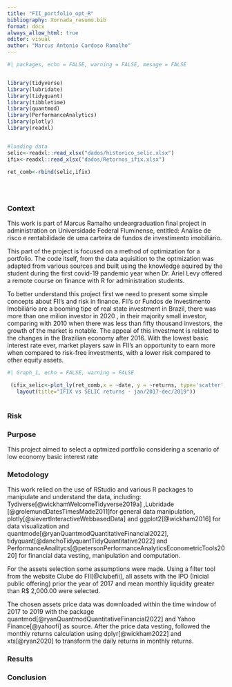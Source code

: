 ```yaml
---
title: "FII_portfolio_opt_R"
bibliography: Xornada_resumo.bib
format: docx
always_allow_html: true
editor: visual
author: "Marcus Antonio Cardoso Ramalho"
---
```


```r
#| packages, echo = FALSE, warning = FALSE, mesage = FALSE


library(tidyverse)
library(lubridate)
library(tidyquant)
library(tibbletime)
library(quantmod)
library(PerformanceAnalytics)
library(plotly)
library(readxl)


#loading data
selic<-readxl::read_xlsx("dados/historico_selic.xlsx")
ifix<-readxl::read_xlsx("dados/Retornos_ifix.xlsx")

ret_comb<-rbind(selic,ifix)
  

 


```

### Context

This work is part of Marcus Ramalho undeargraduation final project in administration on Universidade Federal Fluminense, entitled: Análise de risco e rentabilidade de uma carteira de fundos de investimento imobiliário.

This part of the project is focused on a method of optimization for a portfolio. The code itself, from the data aquisition to the optmization was adapted from various sources and built using the knowledge aquired by the student during the first covid-19 pandemic year when Dr. Ariel Levy offered a remote course on finance with R for administration students.

To better understand this project first we need to present some simple concepts about FII's and risk in finance. FII's or Fundos de Investimento Imobiliário are a booming tipe of real state investment in Brazil, there was more than one milion investor in 2020 , in their majority small investor, comparing with 2010 when there was less than fifty thousand investors, the growth of the market is notable. The appeal of this investment is related to the changes in the Brazilian economy after 2016. With the lowest basic interest rate ever, market players saw in FII's an opportunity to earn more when compared to risk-free investments, with a lower risk compared to other equity assets.

```r
#| Graph_1, echo = FALSE, warning = FALSE

 (ifix_selic<-plot_ly(ret_comb,x = ~date, y = ~returns, type='scatter',mode='lines', color = ~asset, width = 500, height = 400) %>% 
   layout(title="IFIX vs SELIC returns - jan/2017-dec/2019"))
  
```

### Risk

### Purpose

This project aimed to select a optmized portfolio considering a scenario of low economy basic interest rate

### Metodology

This work relied on the use of RStudio and various R packages to manipulate and understand the data, including: Tydiverse[@wickhamWelcomeTidyverse2019a] ,Lubridade [@grolemundDatesTimesMade2011]for general data manipulation, plotly[@sievertInteractiveWebbasedData] and ggplot2[@wickham2016] for data visualization and quantmode[@ryanQuantmodQuantitativeFinancial2022], tidyquant[@danchoTidyquantTidyQuantitative2022] and PerformanceAnalitycs[@petersonPerformanceAnalyticsEconometricTools2020] for financial data vesting, manipulation and computation.

For the assets selection some assumptions were made. Using a filter tool from the website Clube do FII[@clubefii], all assets with the IPO (Inicial public offering) prior the year of 2017 and mean monthly liquidity greater than R\$ 2,000.00 were selected.

The chosen assets price data was downloaded within the time window of 2017 to 2019 with the package quantmod[@ryanQuantmodQuantitativeFinancial2022] and Yahoo Finance[@yahoofi] as source. After the price data vesting, followed the monthly returns calculation using dplyr[@wickham2022] and xts[@ryan2020] to transform the daily returns in monthly returns.

### Results

### Conclusion
